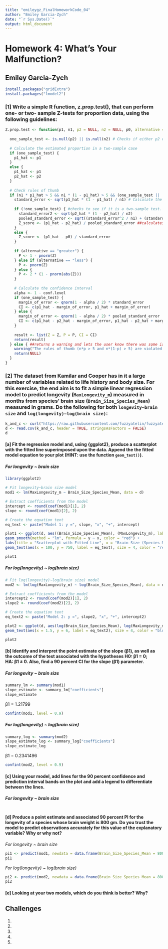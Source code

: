 ```yaml
---
title: "emileygz_FinalHomeworkCode_04"
author: "Emiley Garcia-Zych"
date: "`r Sys.Date()`"
output: html_document
---
```


# Homework 4: What's Your Malfunction?

## Emiley Garcia-Zych

```r
install.packages("gridExtra")
install.packages("lmodel2")
```

### [1] Write a simple R function, z.prop.test(), that can perform one- or two- sample Z-tests for proportion data, using the following guidelines:

```r
Z.prop.test <- function(p1, n1, p2 = NULL, n2 = NULL, p0, alternative = "two.sided", conf.level = 0.95) { # defines a new fucntion "Z.prop.test()" that takes the arguments "p1" and "p2", sample sizes "n1" and "n2", null hypothesis proportion "p0", the type of test, and confidence level of 95%. If p2 and n2 are not provided, the test will be able to run a one-sample test. 
  
  one_sample_test <- is.null(p2) || is.null(n2) # Checks if either p2 or n2 is NULL to determine one-sample or two-sample test
  
  # Calculate the estimated proportion in a two-sample case
  if (one_sample_test) {
    p1_hat <- p1
  } 
  else {
    p1_hat <- p1
    p2_hat <- p2
  }
  
  # Check rules of thumb
  if (n1 * p1_hat > 5 && n1 * (1 - p1_hat) > 5 && (one_sample_test || (n2 * p2_hat > 5 && n2 * (1 - p2_hat) > 5))) { ##makes sure both samples are large enough to run the tests. 
    standard_error <- sqrt(p1_hat * (1 - p1_hat) / n1) # Calculate the standard error
    
    if (!one_sample_test) { #checks to see if it is a two-sample test. If it is a one-sample test, it continues to the else...
      standard_error2 <- sqrt(p2_hat * (1 - p2_hat) / n2)
      pooled_standard_error <- sqrt((standard_error^2 / n1) + (standard_error2^2 / n2))
      Z_score <- (p1_hat - p2_hat) / pooled_standard_error ##calculates Z statistic 
    } 
    else {
      Z_score <- (p1_hat - p0) / standard_error
    }
    
    if (alternative == "greater") {
      P <- 1 - pnorm(Z)
    } else if (alternative == "less") {
      P <- pnorm(Z)
    } else {
      P <- 2 * (1 - pnorm(abs(Z)))
    }
    
    # Calculate the confidence interval
    alpha <- 1 - conf.level
    if (one_sample_test) {
      margin_of_error <- qnorm(1 - alpha / 2) * standard_error
      CI <- c(p1_hat - margin_of_error, p1_hat + margin_of_error)
    } else {
      margin_of_error <- qnorm(1 - alpha / 2) * pooled_standard_error
      CI <- c(p1_hat - p2_hat - margin_of_error, p1_hat - p2_hat + margin_of_error)
    } 
    
    result <- list(Z = Z, P = P, CI = CI)
    return(result)
  } else { ##returns a warning and lets the user know there was some issue with the data. 
    warning("The rules of thumb (n*p > 5 and n*(1-p) > 5) are violated. The results may not be valid.")
    return(NULL)
  }
}

```

### [2] The dataset from Kamilar and Cooper has in it a large number of variables related to life history and body size. For this exercise, the end aim is to fit a simple linear regression model to predict longevity (`MaxLongevity_m`) measured in months from species' brain size (`Brain_Size_Species_Mean`) measured in grams. Do the following for both `longevity~brain size` and `log(longevity)~log(brain size)`:

```r
k_and_c <- curl("https://raw.githubusercontent.com/fuzzyatelin/fuzzyatelin.github.io/master/AN588_Fall23/KamilarAndCooperData.csv")
d <- read.csv(k_and_c, header = TRUE, stringsAsFactors = FALSE)
d
```

#### [a] Fit the regression model and, using {ggplot2}, produce a scatterplot with the fitted line superimposed upon the data. Append the the fitted model equation to your plot (HINT: use the function `geom_text()`).

##### *For longevity \~ brain size*

```r
library(ggplot2)

# Fit longevity~brain size model
mod1 <- lm(MaxLongevity_m ~ Brain_Size_Species_Mean, data = d)

# Extract coefficients from the model
intercept <- round(coef(mod1)[1], 2)
slope <- round(coef(mod1)[2], 2)

# Create the equation text
eq_text <- paste("Model 1: y =", slope, "x", "+", intercept)

plot1 <- ggplot(d, aes((Brain_Size_Species_Mean), (MaxLongevity_m), label = rownames(d))) + geom_point() + 
geom_smooth(method = "lm", formula = y ~ x, color = "red") + 
labs(title = "Scatterplot with Fitted Line", x = "Brain Size (Species Mean)", y = "Max Longevity (Months)") + 
geom_text(aes(x = 100, y = 750, label = eq_text), size = 4, color = "red") 

plot1
```

##### *For log(longevity) \~ log(brain size)*

```r
# Fit log(longevity)~log(brain size) model
mod2 <- lm(log(MaxLongevity_m) ~ log(Brain_Size_Species_Mean), data = d)

# Extract coefficients from the model
intercept2 <- round(coef(mod2)[1], 2)
slope2 <- round(coef(mod2)[2], 2)

# Create the equation text
eq_text2 <- paste("Model 2: y =", slope2, "x", "+", intercept2)

plot2 <- ggplot(d, aes(log(Brain_Size_Species_Mean), log(MaxLongevity_m), label = rownames(d)))+ geom_point() + geom_smooth(method = "lm", formula = y ~ x, color = "blue") + labs(title = "log(longevity)~log(brain size) model", x = "log(Brain Size (Species Mean))", y = "log(Max Longevity (Months))") + 
geom_text(aes(x = 1.5, y = 6, label = eq_text2), size = 4, color = "blue") 

plot2

```

#### [b] Identify and interpret the point estimate of the slope (β1), as well as the outcome of the test associated with the hypotheses H0: β1 = 0; HA: β1 ≠ 0. Also, find a 90 percent CI for the slope (β1) parameter.

##### *For longevity \~ brain size*

```r
summary_lm <- summary(mod1)
slope_estimate <- summary_lm["coefficients"]
slope_estimate
```

β1 = 1.21799

```r
confint(mod1, level = 0.9)
```

##### *For log(longevity) \~ log(brain size)*

```r
summary_log <- summary(mod2)
slope_estimate_log <- summary_log["coefficients"]
slope_estimate_log
```

β1 = 0.2341496

```r
confint(mod2, level = 0.9)
```

#### [c] Using your model, add lines for the 90 percent confidence and prediction interval bands on the plot and add a legend to differentiate between the lines.

##### *For longevity \~ brain size*

```r


```

#### [d] Produce a point estimate and associated 90 percent PI for the longevity of a species whose brain weight is 800 gm. Do you trust the model to predict observations accurately for this value of the explanatory variable? Why or why not?

*For longevity \~ brain size*

```r
pi1 <- predict(mod1, newdata = data.frame(Brain_Size_Species_Mean = 800), interval = "prediction", level = 0.90)
pi1
```

*For log(longevity) \~ log(brain size)*

```r
pi2 <- predict(mod2, newdata = data.frame(Brain_Size_Species_Mean = 800), interval = "prediction", level = 0.90)
pi2
```

#### [e] Looking at your two models, which do you think is better? Why?

## Challenges

1.  
2.  
3.  
4.  
5.  
